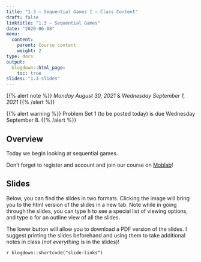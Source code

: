 ```yaml
---
title: "1.3 — Sequential Games I — Class Content"
draft: false
linktitle: "1.3 — Sequential Games"
date: "2020-06-08"
menu:
  content:
    parent: Course content
    weight: 2
type: docs
output:
  blogdown::html_page:
    toc: true
slides: "1.3-slides"
---
```


{{% alert note %}}
*Monday August 30, 2021* & *Wednesday September 1, 2021*
{{% /alert %}}

{{% alert warning %}}
Problem Set 1 (to be posted today) is due Wednesday September 8. 
{{% /alert %}}

## <i class="fas fa-info-circle fa-lg"></i> Overview

Today we begin looking at sequential games.

Don't forget to register and account and join our course on [Moblab](https://moblab.com)!

## <i class="fas fa-chalkboard-teacher"></i> Slides

Below, you can find the slides in two formats. Clicking the image will bring you to the html version of the slides in a new tab. Note while in going through the slides, you can type <kbd>h</kbd> to see a special list of viewing options, and type <kbd>o</kbd> for an outline view of all the slides.

The lower button will allow you to download a PDF version of the slides. I suggest printing the slides beforehand and using them to take additional notes in class (*not everything* is in the slides)!

`r blogdown::shortcode("slide-links")`